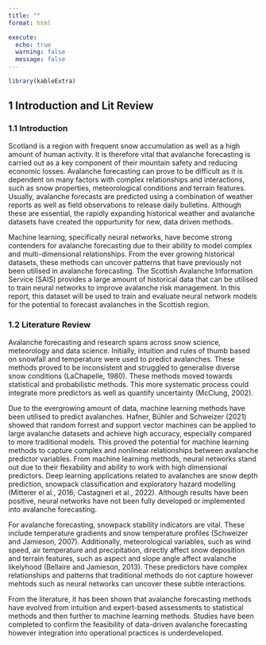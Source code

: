 ```yaml
---
title: ""
format: html

execute:
  echo: true
  warning: false
  message: false
---
```


```r
library(kableExtra)
```


## 1 Introduction and Lit Review {#sec-Introduction_and_Lit_Review}

### 1.1 Introduction

Scotland is a region with frequent snow accumulation as well as a high amount of human activity. It is therefore vital that avalanche forecasting is carried out as a key component of their mountain safety and reducing economic losses. Avalanche forecasting can prove to be difficult as it is dependent on many factors with complex relationships and interactions, such as snow properties, meteorological conditions and terrain features. Usually, avalanche forecasts are predicted using a combination of weather reports as well as field observations to release daily bulletins. Although these are essential, the rapidly expanding historical weather and avalanche datasets have created the oppurtunity for new, data driven methods.

Machine learning, specifically neural networks, have become strong contenders for avalanche forecasting due to their ability to model complex and multi-dimensional relationships. From the ever growing historical datasets, these methods can uncover patterns that have previously not been utilised in avalanche forecasting. The Scottish Avalanche Information Service (SAIS) provides a large amount of historical data that can be utilised to train neural networks to improve avalanche risk management. In this report, this dataset will be used to train and evaluate neural network models for the potential to forecast avalanches in the Scottish region. 

### 1.2 Literature Review

Avalanche forecasting and research spans across snow science, meteorology and data science. Initially, intuition and rules of thumb based on snowfall and temperature were used to predict avalanches. These methods proved to be inconsistent and struggled to generalise diverse snow conditions (LaChapelle, 1980). These methods moved towards statistical and probabilistic methods. This more systematic process could integrate more predictors as well as quantify uncertainty (McClung, 2002).

Due to the evergrowing amount of data, machine learning methods have been utilised to predict avalanches. Hafner, Bühler and Schweizer (2021) showed that random forrest and support vector machines can be applied to large avalanche datasets and achieve high accuracy, especially compared to more traditional models. This proved the potential for machine learning methods to capture complex and nonlinear relationships between avalanche predictor variables. From machine learning methods, neural networks stand out due to their flexability and ability to work with high dimensional predictors. Deep learning applications related to avalanches are snow depth prediction, snowpack classification and exploratory hazard modelling (Mitterer el al., 2016; Castagneri et al., 2022). Although results have been positive, neural networks have not been fully developed or implemented into avalanche forecasting.

For avalanche forecasting, snowpack stability indicators are vital. These include temperature gradients and snow temperature profiles (Schweizer and Jamieson, 2007). Additionally, meteorological variables, such as wind speed, air temperature and precipitation, directly affect snow deposition and terrain features, such as aspect and slope angle affect avalanche likelyhood (Bellaire and Jamieson, 2013). These predictors have complex relationships and patterns that traditional methods do not capture however mehtods such as neural networks can uncover these subtle interactions.

From the literature, it has been shown that avalanche forecasting methods have evolved from intuition and expert-based assessments to statistical methods and then further to machine learning methods. Studies have been completed to confirm the feasibility of data-driven avalanche forecasting however integration into operational practices is underdeveloped.
